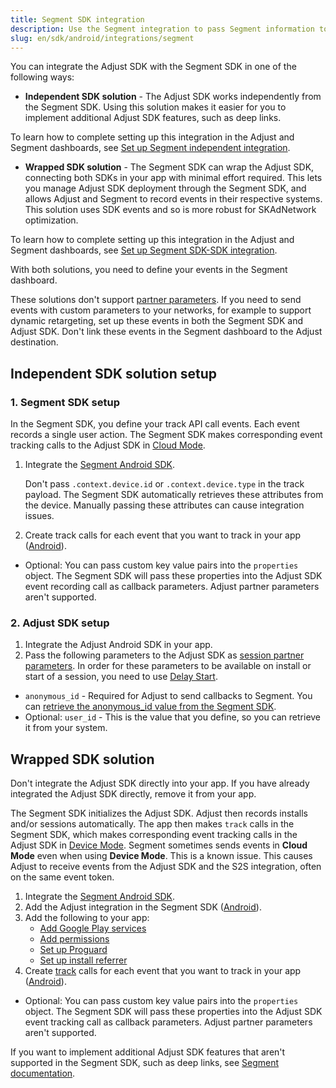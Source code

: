 ```yaml
---
title: Segment SDK integration
description: Use the Segment integration to pass Segment information to Adjust's servers.
slug: en/sdk/android/integrations/segment
---
```


You can integrate the Adjust SDK with the Segment SDK in one of the following ways:

-  **Independent SDK solution** - The Adjust SDK works independently from the Segment SDK. Using this solution makes it easier for you to implement additional Adjust SDK features, such as deep links.

To learn how to complete setting up this integration in the Adjust and Segment dashboards, see [Set up Segment independent integration](https://help.adjust.com/en/article/set-up-segment-independent-integration).

-  **Wrapped SDK solution** - The Segment SDK can wrap the Adjust SDK, connecting both SDKs in your app with minimal effort required. This lets you manage Adjust SDK deployment through the Segment SDK, and allows Adjust and Segment to record events in their respective systems. This solution uses SDK events and so is more robust for SKAdNetwork optimization.

To learn how to complete setting up this integration in the Adjust and Segment dashboards, see [Set up Segment SDK-SDK integration](https://help.adjust.com/en/article/set-up-segment-sdk-sdk-integration).

With both solutions, you need to define your events in the Segment dashboard.

<Callout type="warning">

These solutions don't support [partner parameters](/en/sdk/android/features/events#add-partner-parameters). If you need to send events with custom parameters to your networks, for example to support dynamic retargeting, set up these events in both the Segment SDK and Adjust SDK. Don't link these events in the Segment dashboard to the Adjust destination.

</Callout>

## Independent SDK solution setup

### 1. Segment SDK setup

In the Segment SDK, you define your track API call events. Each event records a single user action. The Segment SDK makes corresponding event tracking calls to the Adjust SDK in [Cloud Mode](https://segment.com/docs/connections/destinations/#connection-modes).

1. Integrate the [Segment Android SDK](https://segment.com/docs/connections/sources/catalog/libraries/mobile/android).

   <Callout type="note">

   Don't pass `.context.device.id` or `.context.device.type` in the track payload. The Segment SDK automatically retrieves these attributes from the device. Manually passing these attributes can cause integration issues.

   </Callout>

2. Create track calls for each event that you want to track in your app ([Android](https://segment.com/docs/connections/sources/catalog/libraries/mobile/android/#track)).

-  Optional: You can pass custom key value pairs into the `properties` object. The Segment SDK will pass these properties into the Adjust SDK event recording call as callback parameters. Adjust partner parameters aren't supported.

### 2. Adjust SDK setup

1. Integrate the Adjust Android SDK in your app.
2. Pass the following parameters to the Adjust SDK as [session partner parameters](/en/sdk/android/features/session-parameters#session-partner-parameters). In order for these parameters to be available on install or start of a session, you need to use [Delay Start](/en/sdk/android/features/session-parameters#delay-start).

-  `anonymous_id` - Required for Adjust to send callbacks to Segment. You can [retrieve the anonymous_id value from the Segment SDK](https://segment.com/docs/connections/sources/catalog/libraries/mobile/android/#anonymousid).
-  Optional: `user_id` - This is the value that you define, so you can retrieve it from your system.

## Wrapped SDK solution

<Callout type="important">

Don't integrate the Adjust SDK directly into your app. If you have already integrated the Adjust SDK directly, remove it from your app.

</Callout>

The Segment SDK initializes the Adjust SDK. Adjust then records installs and/or sessions automatically. The app then makes `track` calls in the Segment SDK, which makes corresponding event tracking calls in the Adjust SDK in [Device Mode](https://segment.com/docs/connections/destinations/#connection-modes). Segment sometimes sends events in **Cloud Mode** even when using **Device Mode**. This is a known issue. This causes Adjust to receive events from the Adjust SDK and the S2S integration, often on the same event token.

1. Integrate the [Segment Android SDK](https://segment.com/docs/connections/sources/catalog/libraries/mobile/android/).
2. Add the Adjust integration in the Segment SDK ([Android](https://segment.com/docs/connections/destinations/catalog/adjust/#android)).
3. Add the following to your app:
   - [Add Google Play services](/en/sdk/android#2-add-google-play-services)
   - [Add permissions](/en/sdk/android#3-add-permissions)
   - [Set up Proguard](/en/sdk/android#4-set-up-proguard)
   - [Set up install referrer](/en/sdk/android#5-set-up-install-referrer)
4. Create [track](https://segment.com/docs/connections/spec/track/) calls for each event that you want to track in your app ([Android](https://segment.com/docs/connections/sources/catalog/libraries/mobile/android/#track)).

-  Optional: You can pass custom key value pairs into the `properties` object. The Segment SDK will pass these properties into the Adjust SDK event tracking call as callback parameters. Adjust partner parameters aren't supported.

<Callout type="note">

If you want to implement additional Adjust SDK features that aren't supported in the Segment SDK, such as deep links, see [Segment documentation](https://segment.com/docs/connections/sources/catalog/libraries/mobile/Android/Android-faqs/#how-do-i-know-when-a-destination-is-initialized).

</Callout>
